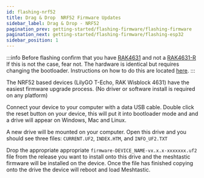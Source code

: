 ```yaml
---
id: flashing-nrf52
title: Drag & Drop  NRF52 Firmware Updates
sidebar_label: Drag & Drop - NRF52
pagination_prev: getting-started/flashing-firmware/flashing-firmware
pagination_next: getting-started/flashing-firmware/flashing-esp32
sidebar_position: 1
---
```



:::info
Before flashing confirm that you have [RAK4631](https://docs.rakwireless.com/Product-Categories/WisBlock/RAK4631/) and not a [RAK4631-R](https://docs.rakwireless.com/Product-Categories/WisBlock/RAK4631-R/) If this is not the case, fear not. The hardware is identical but requires changing the bootloader. Instructions on how to do this are located [here](/docs/getting-started/flashing-firmware/4631-r-to-4631).
:::

The NRF52 based devices (LilyGO T-Echo, RAK Wisblock 4631) have the easiest firmware upgrade process. (No driver or software install is required on any platform)

Connect your device to your computer with a data USB cable. Double click the reset button on your device, this will put it into bootloader mode and and a drive will appear on Windows, Mac and Linux.

A new drive will be mounted on your computer. Open this drive and you should see three files: `CURRENT.UF2`, `INDEX.HTM`, and `INFO_UF2.TXT`

Drop the appropriate appropriate `firmware-DEVICE_NAME-vx.x.x-xxxxxxx.uf2` file from the release you want to install onto this drive and the meshtastic firmware will be installed on the device. Once the file has finished copying onto the drive the device will reboot and load Meshtastic.
